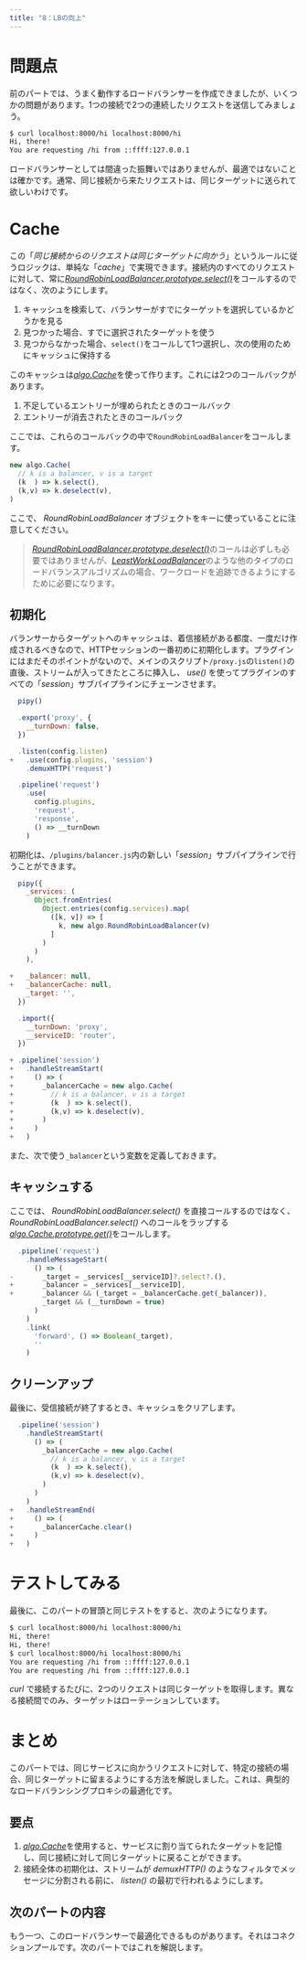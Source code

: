 ```yaml
---
title: "8：LBの向上"
---
```


# 問題点

前のパートでは、うまく動作するロードバランサーを作成できましたが、いくつかの問題があります。1つの接続で2つの連続したリクエストを送信してみましょう。

``` sh
$ curl localhost:8000/hi localhost:8000/hi
Hi, there!
You are requesting /hi from ::ffff:127.0.0.1
```

ロードバランサーとしては間違った振舞いではありませんが、最適ではないことは確かです。通常、同じ接続から来たリクエストは、同じターゲットに送られて欲しいわけです。

# Cache

この「_同じ接続からのリクエストは同じターゲットに向かう_」というルールに従うロジックは、単純な「_cache_」で実現できます。接続内のすべてのリクエストに対して、常に[_RoundRobinLoadBalancer.prototype.select()_](/reference/api/algo/RoundRobinLoadBalancer/select)をコールするのではなく、次のようにします。

1.	キャッシュを検索して、バランサーがすでにターゲットを選択しているかどうかを見る
2.	見つかった場合、すでに選択されたターゲットを使う
3.	見つからなかった場合、`select()`をコールして1つ選択し、次の使用のためにキャッシュに保持する

このキャッシュは[_algo.Cache_](/reference/api/algo/Cache)を使って作ります。これには2つのコールバックがあります。

1.	不足しているエントリーが埋められたときのコールバック
2.	エントリーが消去されたときのコールバック

ここでは、これらのコールバックの中で`RoundRobinLoadBalancer`をコールします。

``` js
new algo.Cache(
  // k is a balancer, v is a target
  (k  ) => k.select(),
  (k,v) => k.deselect(v),
)
```

ここで、 _RoundRobinLoadBalancer_ オブジェクトをキーに使っていることに注意してください。

> [_RoundRobinLoadBalancer.prototype.deselect()_](/reference/api/algo/RoundRobinLoadBalancer/deselect)のコールは必ずしも必要ではありませんが、[_LeastWorkLoadBalancer_](/reference/api/algo/LeastWorkLoadBalancer)のような他のタイプのロードバランスアルゴリズムの場合、ワークロードを追跡できるようにするために必要になります。 

## 初期化

バランサーからターゲットへのキャッシュは、着信接続がある都度、一度だけ作成されるべきなので、HTTPセッションの一番初めに初期化します。プラグインにはまだそのポイントがないので、メインのスクリプト`/proxy.js`の`listen()`の直後、ストリームが入ってきたところに挿入し、 _use()_ を使ってプラグインのすべての「_session_」サブパイプラインにチェーンさせます。

``` js
  pipy()

  .export('proxy', {
    __turnDown: false,
  })

  .listen(config.listen)
+   .use(config.plugins, 'session')
    .demuxHTTP('request')

  .pipeline('request')
    .use(
      config.plugins,
      'request',
      'response',
      () => __turnDown
    )
```

初期化は、`/plugins/balancer.js`内の新しい「_session_」サブパイプラインで行うことができます。

``` js
  pipy({
    _services: (
      Object.fromEntries(
        Object.entries(config.services).map(
          ([k, v]) => [
            k, new algo.RoundRobinLoadBalancer(v)
          ]
        )
      )
    ),

+   _balancer: null,
+   _balancerCache: null,
    _target: '',
  })

  .import({
    __turnDown: 'proxy',
    __serviceID: 'router',
  })

+ .pipeline('session')
+   .handleStreamStart(
+     () => (
+       _balancerCache = new algo.Cache(
+         // k is a balancer, v is a target
+         (k  ) => k.select(),
+         (k,v) => k.deselect(v),
+       )
+     )
+   )
```

また、次で使う`_balancer`という変数を定義しておきます。 

## キャッシュする

ここでは、 _RoundRobinLoadBalancer.select()_ を直接コールするのではなく、 _RoundRobinLoadBalancer.select()_ へのコールをラップする[_algo.Cache.prototype.get()_](/reference/api/algo/Cache/get)をコールします。

``` js
  .pipeline('request')
    .handleMessageStart(
      () => (
-       _target = _services[__serviceID]?.select?.(),
+       _balancer = _services[__serviceID],
+       _balancer && (_target = _balancerCache.get(_balancer)),
        _target && (__turnDown = true)
      )
    )
    .link(
      'forward', () => Boolean(_target),
      ''
    )
```

## クリーンアップ

最後に、受信接続が終了するとき、キャッシュをクリアします。

``` js
  .pipeline('session')
    .handleStreamStart(
      () => (
        _balancerCache = new algo.Cache(
          // k is a balancer, v is a target
          (k  ) => k.select(),
          (k,v) => k.deselect(v),
        )
      )
    )
+   .handleStreamEnd(
+     () => (
+       _balancerCache.clear()
+     )
+   )
```

# テストしてみる

最後に、このパートの冒頭と同じテストをすると、次のようになります。

``` sh
$ curl localhost:8000/hi localhost:8000/hi
Hi, there!
Hi, there!
$ curl localhost:8000/hi localhost:8000/hi
You are requesting /hi from ::ffff:127.0.0.1
You are requesting /hi from ::ffff:127.0.0.1
```

_curl_ で接続するたびに、2つのリクエストは同じターゲットを取得します。異なる接続間でのみ、ターゲットはローテーションしています。

# まとめ

このパートでは、同じサービスに向かうリクエストに対して、特定の接続の場合、同じターゲットに留まるようにする方法を解説しました。これは、典型的なロードバランシングプロキシの最適化です。

## 要点

1.	[_algo.Cache_](/reference/api/algo/Cache)を使用すると、サービスに割り当てられたターゲットを記憶し、同じ接続に対して同じターゲットに戻ることができます。
2.	接続全体の初期化は、ストリームが _demuxHTTP()_ のようなフィルタでメッセージに分割される前に、 _listen()_ の最初で行われるようにします。

## 次のパートの内容

もう一つ、このロードバランサーで最適化できるものがあります。それはコネクションプールです。次のパートではこれを解説します。

